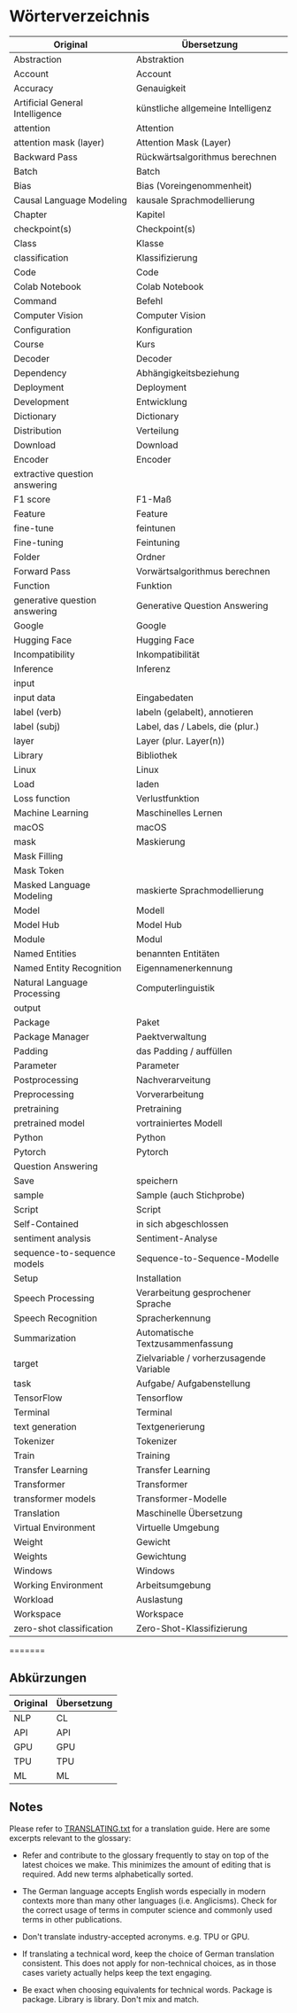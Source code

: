# Wörterverzeichnis

|             Original            |               Übersetzung               |
|---------------------------------|-----------------------------------------|
| Abstraction                     | Abstraktion                             |
| Account                         | Account                                 |
| Accuracy                        | Genauigkeit                             |
| Artificial General Intelligence | künstliche allgemeine Intelligenz       |
| attention                       | Attention                               |
| attention mask (layer)          | Attention Mask (Layer)                  |
| Backward Pass                   | Rückwärtsalgorithmus berechnen          |
| Batch                           | Batch                                   |
| Bias                            | Bias (Voreingenommenheit)               |
| Causal Language Modeling        | kausale Sprachmodellierung              |
| Chapter                         | Kapitel                                 |
| checkpoint(s)                   | Checkpoint(s)                           |
| Class                           | Klasse                                  |
| classification                  | Klassifizierung                         |
| Code                            | Code                                    |
| Colab Notebook                  | Colab Notebook                          |
| Command                         | Befehl                                  |
| Computer Vision                 | Computer Vision                         |
| Configuration                   | Konfiguration                           |
| Course                          | Kurs                                    |
| Decoder                         | Decoder                                 |
| Dependency                      | Abhängigkeitsbeziehung                  |
| Deployment                      | Deployment                              |
| Development                     | Entwicklung                             |
| Dictionary                      | Dictionary                              |
| Distribution                    | Verteilung                              |
| Download                        | Download                                |
| Encoder                         | Encoder                                 |
| extractive question answering   |                                         |
| F1 score                        | F1-Maß                                  |
| Feature                         | Feature                                 |
| fine-tune                       | feintunen                               |
| Fine-tuning                     | Feintuning                              |
| Folder                          | Ordner                                  |
| Forward Pass                    | Vorwärtsalgorithmus berechnen           |
| Function                        | Funktion                                |
| generative question answering   | Generative Question Answering           |
| Google                          | Google                                  |
| Hugging Face                    | Hugging Face                            |
| Incompatibility                 | Inkompatibilität                        |
| Inference                       | Inferenz                                |
| input                           |                                         |
| input data                      | Eingabedaten                            |
| label (verb)                    | labeln (gelabelt), annotieren           |
| label (subj)                    | Label, das / Labels, die (plur.)        |
| layer                           | Layer (plur. Layer(n))                  |
| Library                         | Bibliothek                              |
| Linux                           | Linux                                   |
| Load                            | laden                                   |
| Loss function                   | Verlustfunktion                         |
| Machine Learning                | Maschinelles Lernen                     |
| macOS                           | macOS                                   |
| mask                            | Maskierung                              |
| Mask Filling                    |                                         |
| Mask Token                      |                                         |
| Masked Language Modeling        | maskierte Sprachmodellierung            |
| Model                           | Modell                                  |
| Model Hub                       | Model Hub                               |
| Module                          | Modul                                   |
| Named Entities                  | benannten Entitäten                     |
| Named Entity Recognition        | Eigennamenerkennung                     |
| Natural Language Processing     | Computerlinguistik                      |
| output                          |                                         |
| Package                         | Paket                                   |
| Package Manager                 | Paektverwaltung                         |
| Padding                         | das Padding / auffüllen                 |
| Parameter                       | Parameter                               |
| Postprocessing                  | Nachverarveitung                        |
| Preprocessing                   | Vorverarbeitung                         |
| pretraining                     | Pretraining                             |
| pretrained model                | vortrainiertes Modell                   |
| Python                          | Python                                  |
| Pytorch                         | Pytorch                                 |
| Question Answering              |                                         |
| Save                            | speichern                               |
| sample                          | Sample (auch Stichprobe)                |
| Script                          | Script                                  |
| Self-Contained                  | in sich abgeschlossen                   |
| sentiment analysis              | Sentiment-Analyse                       |
| sequence-to-sequence models     | Sequence-to-Sequence-Modelle            |
| Setup                           | Installation                            |
| Speech Processing               | Verarbeitung gesprochener Sprache       |
| Speech Recognition              | Spracherkennung                         |
| Summarization                   | Automatische Textzusammenfassung        |
| target                          | Zielvariable / vorherzusagende Variable |
| task                            | Aufgabe/ Aufgabenstellung               |
| TensorFlow                      | Tensorflow                              |
| Terminal                        | Terminal                                |
| text generation                 | Textgenerierung                         |
| Tokenizer                       | Tokenizer                               |
| Train                           | Training                                |
| Transfer Learning               | Transfer Learning                       |
| Transformer                     | Transformer                             |
| transformer models              | Transformer-Modelle                     |
| Translation                     | Maschinelle Übersetzung                 |
| Virtual Environment             | Virtuelle Umgebung                      |
| Weight                          | Gewicht                                 |
| Weights                         | Gewichtung                              |
| Windows                         | Windows                                 |
| Working Environment             | Arbeitsumgebung                         |
| Workload                        | Auslastung                              |
| Workspace                       | Workspace                               |
| zero-shot classification        | Zero-Shot-Klassifizierung               |
=======

## Abkürzungen

| Original  | Übersetzung |
|-----------|-------------|
| NLP       | CL          |
| API       | API         |
| GPU       | GPU         |
| TPU       | TPU         |
| ML        | ML          |

## Notes

Please refer to [TRANSLATING.txt](/chapters/de/TRANSLATING.txt) for a translation guide. Here are some excerpts relevant to the glossary:

- Refer and contribute to the glossary frequently to stay on top of the latest
  choices we make. This minimizes the amount of editing that is required.
  Add new terms alphabetically sorted.

- The German language accepts English words especially in modern contexts more 
    than many other languages (i.e. Anglicisms). Check for the correct usage of 
    terms in computer science and commonly used terms in other publications.

- Don't translate industry-accepted acronyms. e.g. TPU or GPU.

- If translating a technical word, keep the choice of German translation consistent.
   This does not apply for non-technical choices, as in those cases variety actually
   helps keep the text engaging.

- Be exact when choosing equivalents for technical words. Package is package.
  Library is library. Don't mix and match.

